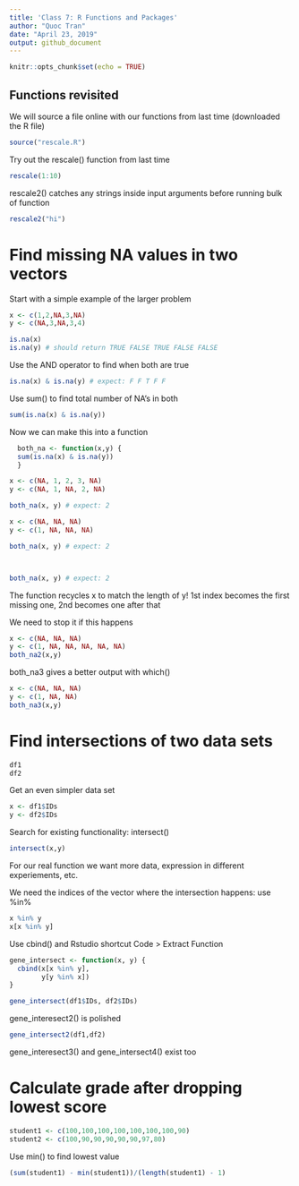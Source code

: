 ```yaml
---
title: 'Class 7: R Functions and Packages'
author: "Quoc Tran"
date: "April 23, 2019"
output: github_document
---
```


```r
knitr::opts_chunk$set(echo = TRUE)
```

## Functions revisited

We will source a file online with our functions from last time (downloaded the R file)

```r
source("rescale.R")
```

Try out the rescale() function from last time

```r
rescale(1:10)
```

rescale2() catches any strings inside input arguments before running bulk of function

```r
rescale2("hi")
```

# Find missing NA values in two vectors

Start with a simple example of the larger problem

```r
x <- c(1,2,NA,3,NA)
y <- c(NA,3,NA,3,4)

is.na(x)
is.na(y) # should return TRUE FALSE TRUE FALSE FALSE
```

Use the AND operator to find when both are true

```r
is.na(x) & is.na(y) # expect: F F T F F
```

Use sum() to find total number of NA's in both

```r
sum(is.na(x) & is.na(y))
```

Now we can make this into a function

```r
  both_na <- function(x,y) {
  sum(is.na(x) & is.na(y))
  }
```

```r
x <- c(NA, 1, 2, 3, NA)
y <- c(NA, 1, NA, 2, NA)

both_na(x, y) # expect: 2
```

```r
x <- c(NA, NA, NA)
y <- c(1, NA, NA, NA)

both_na(x, y) # expect: 2



both_na(x, y) # expect: 2
```

The function recycles x to match the length of y! 1st index becomes the first missing one, 2nd becomes one after that

We need to stop it if this happens

```r
x <- c(NA, NA, NA)
y <- c(1, NA, NA, NA, NA, NA)
both_na2(x,y)
```

both_na3 gives a better output with which()

```r
x <- c(NA, NA, NA)
y <- c(1, NA, NA)
both_na3(x,y)
```

# Find intersections of two data sets

```r
df1
df2
```

Get an even simpler data set

```r
x <- df1$IDs
y <- df2$IDs
```

Search for existing functionality: intersect()

```r
intersect(x,y)
```

For our real function we want more data, expression in different experiements, etc.

We need the indices of the vector where the intersection happens: use %in%

```r
x %in% y
x[x %in% y]
```

Use cbind() and Rstudio shortcut Code > Extract Function

```r
gene_intersect <- function(x, y) {
  cbind(x[x %in% y],
        y[y %in% x])
}

gene_intersect(df1$IDs, df2$IDs)
```

gene_interesect2() is polished

```r
gene_intersect2(df1,df2)
```

gene_interesect3() and gene_intersect4() exist too

# Calculate grade after dropping lowest score
```r
student1 <- c(100,100,100,100,100,100,100,90)
student2 <- c(100,90,90,90,90,90,97,80)
```

Use min() to find lowest value

```r
(sum(student1) - min(student1))/(length(student1) - 1)
```

